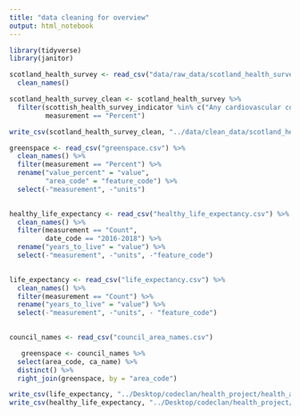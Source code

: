 ```yaml
---
title: "data cleaning for overview"
output: html_notebook
---
```


```r
library(tidyverse)
library(janitor)
```

```r
scotland_health_survey <- read_csv("data/raw_data/scotland_health_survey.csv") %>% 
  clean_names()
```

```r
scotland_health_survey_clean <- scotland_health_survey %>% 
  filter(scottish_health_survey_indicator %in% c("Any cardiovascular condition: Has a cardiovascular condition", "Any cardiovascular condition: No cardiovascular condition", "Life satisfaction: Above the mode (9 to 10-Extremely satisfied)", "Life satisfaction: Below the mode (0-Extremely dissatisfied to 7)", "Life satisfaction: Mode (8)", "Obesity: Not obese", "Obesity: Obese", "Overweight: Not overweight or obese", "Overweight: Overweight (including obese)", "Overweight: Overweight (including obese)", "Summary activity levels: Low activity", "Summary activity levels: Meets recommendations", "Summary activity levels: Some activity", "Summary activity levels: Very low activity"),
         measurement == "Percent")
```

```r
write_csv(scotland_health_survey_clean, "../data/clean_data/scotland_health_survey_clean.csv")
```


```r
greenspace <- read_csv("greenspace.csv") %>%
  clean_names() %>%
  filter(measurement == "Percent") %>%
  rename("value_percent" = "value", 
         "area_code" = "feature_code") %>%
  select(-"measurement", -"units")
  
```


```r
healthy_life_expectancy <- read_csv("healthy_life_expectancy.csv") %>%
  clean_names() %>%
  filter(measurement == "Count",
         date_code == "2016-2018") %>%
  rename("years_to_live" = "value") %>%
  select(-"measurement", -"units", -"feature_code")
  
```


```r
life_expectancy <- read_csv("life_expectancy.csv") %>%
  clean_names() %>%
  filter(measurement == "Count") %>%
  rename("years_to_live" = "value") %>%
  select(-"measurement", -"units", - "feature_code")
  
```


```r
council_names <- read_csv("council_area_names.csv")

   greenspace <- council_names %>% 
  select(area_code, ca_name) %>% 
  distinct() %>% 
  right_join(greenspace, by = "area_code")
```

```r
write_csv(life_expectancy, "../Desktop/codeclan/health_project/health_app/data/clean_data/life_expectancy.csv")
write_csv(healthy_life_expectancy, "../Desktop/codeclan/health_project/health_app/data/clean_data/healthy_life_expectancy.csv")
```



